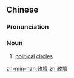 {{also|政坛}}
==Chinese==
{{zh-forms|s=政坛}}

===Pronunciation===
{{zh-pron
|m=zhèngtán
|c=zing3 taan4
|mn=chèng-tôaⁿ
|cat=n
}}

===Noun===
{{zh-noun}}

# [[political]] [[circle]]s

[[zh-min-nan:政壇]]
[[zh:政壇]]